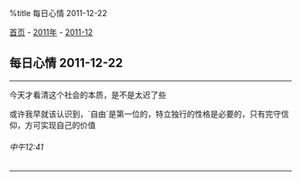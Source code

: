 %title 每日心情 2011-12-22

[[../../../index|首页]] - [[../index|2011年]] - [[index|2011-12]]
==每日心情 2011-12-22==
----
今天才看清这个社会的本质，是不是太迟了些

或许我早就该认识到，`自由`是第一位的，特立独行的性格是必要的，只有完守信仰，方可实现自己的价值
======中午12:41======
----

